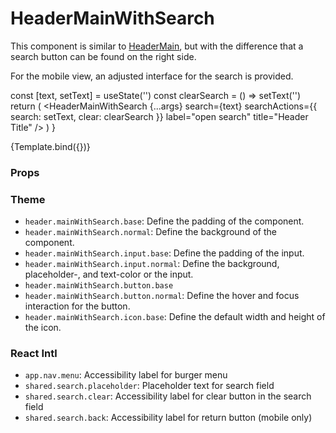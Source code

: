 
<Meta
  title="Components/Header/HeaderMainWithSearch"
  component={HeaderMainWithSearch}
/>

# HeaderMainWithSearch

This component is similar to [HeaderMain](/docs/components-header-headermain--default-story), but with the difference that a search button can be found on the right side.

For the mobile view, an adjusted interface for the search is provided.

  const [text, setText] = useState('')
  const clearSearch = () => setText('')
  return (
    <MenuProvider>
      <HeaderMainWithSearch
        {...args}
        search={text}
        searchActions={{ search: setText, clear: clearSearch }}
        label="open search"
        title="Header Title"
      />
    </MenuProvider>
  )
}

<Canvas>
  <Story name="Default">{Template.bind({})}</Story>
</Canvas>

### Props

<ArgsTable story="Default" />

### Theme

- `header.mainWithSearch.base`: Define the padding of the component.
- `header.mainWithSearch.normal`: Define the background of the component.
- `header.mainWithSearch.input.base`: Define the padding of the input.
- `header.mainWithSearch.input.normal`: Define the background, placeholder-, and text-color or the input.
- `header.mainWithSearch.button.base`
- `header.mainWithSearch.button.normal`: Define the hover and focus interaction for the button.
- `header.mainWithSearch.icon.base`: Define the default width and height of the icon.

### React Intl

- `app.nav.menu`: Accessibility label for burger menu
- `shared.search.placeholder`: Placeholder text for search field
- `shared.search.clear`: Accessibility label for clear button in the search field
- `shared.search.back`: Accessibility label for return button (mobile only)
